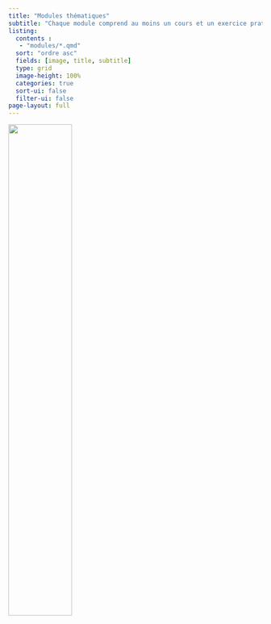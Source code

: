 ```yaml
---
title: "Modules thématiques"
subtitle: "Chaque module comprend au moins un cours et un exercice pratique"
listing: 
  contents : 
   - "modules/*.qmd"
  sort: "ordre asc"
  fields: [image, title, subtitle]
  type: grid
  image-height: 100%
  categories: true
  sort-ui: false
  filter-ui: false
page-layout: full
---
```


::: column-margin
![](img/modules.png){width="50%"}
:::
